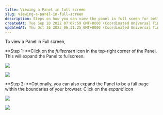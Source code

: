 ```yaml
---
title: Viewing a Panel in full screen
slug: viewing-a-panel-in-full-screen
description: Steps on how you can view the panel in full sceen for better analysis
createdAt: Tue Sep 20 2022 07:07:59 GMT+0000 (Coordinated Universal Time)
updatedAt: Thu Oct 26 2023 06:31:25 GMT+0000 (Coordinated Universal Time)
---
```


To view a Panel in Full screen,

**Step 1: **Click on the *fullscreen* icon in the top-right corner of the Panel. This will expand the Panel to fullscreen.

![](/assets/hhVNGr1Hkfqwzkc0GflTV_screenshot-25.jpeg)

![](/assets/_KhhVamIbZv5gzvzp7qoD_screenshot-from-2023-10-25-12-20-51.png)

**Step 2: **Optionally, you can also expand the Panel to be a full page within the boundaries of your browser. Click on the *expand* icon

![](/assets/bEtyrzilLADPyJbABD2Fv_screenshot-24.jpeg)

![](/assets/Zid3Z6N-TVXjABg-impqd_screenshot-26.jpeg)

